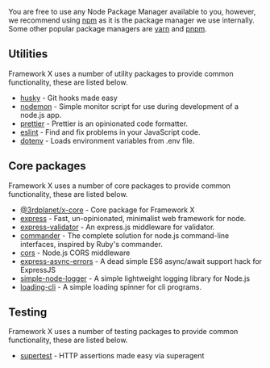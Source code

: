 
You are free to use any Node Package Manager available to you, however, we recommend using [npm](https://www.npmjs.com/) as it is the package manager we use internally. Some other popular package managers are [yarn](https://yarnpkg.com/) and [pnpm](https://pnpm.js.org/).

## Utilities

Framework X uses a number of utility packages to provide common functionality, these are listed below.

- [husky](https://www.npmjs.com/package/husky) - Git hooks made easy
- [nodemon](https://www.npmjs.com/package/nodemon) - Simple monitor script for use during development of a node.js app.
- [prettier](https://www.npmjs.com/package/prettier) - Prettier is an opinionated code formatter.
- [eslint](https://www.npmjs.com/package/eslint) - Find and fix problems in your JavaScript code.
- [dotenv](https://www.npmjs.com/package/dotenv) - Loads environment variables from .env file.


## Core packages

Framework X uses a number of core packages to provide common functionality, these are listed below.

- [@3rdplanet/x-core](https://github.com/3rd-planet/x-core) - Core package for Framework X
- [express](https://www.npmjs.com/package/express) - Fast, un-opinionated, minimalist web framework for node.
- [express-validator](https://www.npmjs.com/package/express-validator) - An express.js middleware for validator.
- [commander](https://www.npmjs.com/package/commander) - The complete solution for node.js command-line interfaces, inspired by Ruby's commander.
- [cors](https://www.npmjs.com/package/cors) - Node.js CORS middleware
- [express-async-errors](https://www.npmjs.com/package/express-async-errors) - A dead simple ES6 async/await support hack for ExpressJS
- [simple-node-logger](https://www.npmjs.com/package/simple-node-logger) - A simple lightweight logging library for Node.js
- [loading-cli](https://www.npmjs.com/package/loading-cli) - A simple loading spinner for cli programs.


## Testing

Framework X uses a number of testing packages to provide common functionality, these are listed below.

- [supertest](https://www.npmjs.com/package/supertest) - HTTP assertions made easy via superagent

<Support/>